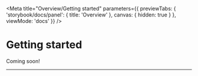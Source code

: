 
<Meta title="Overview/Getting started" parameters={{
  previewTabs: {
    'storybook/docs/panel': { title: 'Overview' },
    canvas: { hidden: true }
  },
  viewMode: 'docs'
}} />

<PageSection>

# Getting started

Coming soon!

</PageSection>

---
